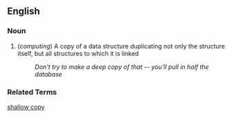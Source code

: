 == English ==

=== Noun ===

# (''computing'') A copy of a data structure duplicating not only the structure itself, but all structures to which it is linked
#: ''Don't try to make a deep copy of that -- you'll pull in half the database''

=== Related Terms ===

[[shallow copy]]